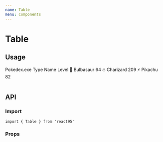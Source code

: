 ```yaml
---
name: Table
menu: Components
---
```




# Table

## Usage

<Playground>
    <Window style={{ width: 320 }}>
    <WindowHeader>Pokedex.exe</WindowHeader>
    <WindowContent>
      <Table>
        <TableHead>
          <TableRow head>
            <TableHeadCell>Type</TableHeadCell>
            <TableHeadCell>Name</TableHeadCell>
            <TableHeadCell disabled>Level</TableHeadCell>
          </TableRow>
        </TableHead>
        <TableBody>
          <TableRow>
            <TableDataCell style={{ textAlign: 'center' }}>
              <span role='img' aria-label='🌿'>
                🌿
              </span>
            </TableDataCell>
            <TableDataCell>Bulbasaur</TableDataCell>
            <TableDataCell>64</TableDataCell>
          </TableRow>
          <TableRow>
            <TableDataCell style={{ textAlign: 'center' }}>
              <span role='img' aria-label='🔥'>
                🔥
              </span>
            </TableDataCell>
            <TableDataCell>Charizard</TableDataCell>
            <TableDataCell>209</TableDataCell>
          </TableRow>
          <TableRow>
            <TableDataCell style={{ textAlign: 'center' }}>
              <span role='img' aria-label='⚡'>
                ⚡
              </span>
            </TableDataCell>
            <TableDataCell>Pikachu</TableDataCell>
            <TableDataCell>82</TableDataCell>
          </TableRow>
        </TableBody>
      </Table>
    </WindowContent>
  </Window>
</Playground>

## API

### Import

```
import { Table } from 'react95'
```

### Props

<Props of={Table} />
